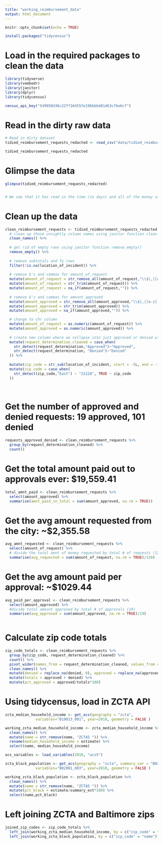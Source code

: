 ```yaml
---
title: "working_reimbursement_data"
output: html_document
---
```


```r
knitr::opts_chunk$set(echo = TRUE)
```

```r

install.packages("tidycensus")

```

# Load in the required packages to clean the data

```r
library(tidyverse)
library(vembedr)
library(janitor)
library(dplyr)
library(tidycensus)

census_api_key("549950d36c22ff16455fe196bbbd01d63cfbe6cf")

```

# Read in the dirty raw data

```r
# Read in dirty dataset
tidied_reimbursement_requests_redacted <- read_csv("data/tidied_reimbursement_requests_redacted.csv")

tidied_reimbursement_requests_redacted

```

# Glimpse the data

```r
glimpse(tidied_reimbursement_requests_redacted)


# We see that it has read in the time (in days) and all of the money values as characters, we want it to be viewed as a number.

```
# Clean up the data

```r

clean_reimbursement_requests <- tidied_reimbursement_requests_redacted %>%
  # clean up those unsightly column names using janitor function clean_names() to get rid of spaces & uppercase
  clean_names() %>%
  
  # get rid of empty rows using janitor function remove_empty()
  remove_empty() %>%
  
  # remove subtotals and fy rows
  filter(!is.na(location_of_incident)) %>%
  
  # remove $'s and commas for amount_of_request
  mutate(amount_of_request = str_remove_all(amount_of_request,"\\$|,|[a-z]|[A-Z]")) %>%
  mutate(amount_of_request = str_trim(amount_of_request)) %>%
  mutate(amount_of_request = na_if(amount_of_request,"")) %>%
  
  # remove $'s and commas for amount_approved
  mutate(amount_approved = str_remove_all(amount_approved,"\\$|,|[a-z]|[A-Z]")) %>%
  mutate(amount_approved = str_trim(amount_approved)) %>%
  mutate(amount_approved = na_if(amount_approved,"")) %>%

  # change to chr column
  mutate(amount_of_request = as.numeric(amount_of_request)) %>%
  mutate(amount_approved = as.numeric(amount_approved)) %>%
  
  # create new column where we collapse into just approved or denied without the extra addendums
  mutate(request_determination_cleaned = case_when(
    str_detect(request_determination,"Approved")~"Approved",
    str_detect(request_determination, "Denied")~"Denied"
  )) %>%
  
  mutate(zip_code = str_sub(location_of_incident, start = -5L, end = -1L)) %>%
  mutate(zip_code = case_when(
    str_detect(zip_code,"East") ~ "21228", TRUE ~ zip_code
  ))
  
  

```
# Get the number of approved and denied requests: 19 approved, 101 denied

```r

requests_approved_denied <- clean_reimbursement_requests %>%
  group_by(request_determination_cleaned) %>%
  count()


```

# Get the total amount paid out to approvals ever: $19,559.41

```r

total_amnt_paid <- clean_reimbursement_requests %>%
  select(amount_approved) %>%
  summarise(amnt_paid_in_total = sum(amount_approved, na.rm = TRUE))


```

# Get the avg amount requested from the city: ~$2,355.58

```r

avg_amnt_requested <- clean_reimbursement_requests %>%
  select(amount_of_request) %>%
  # divide the total amnt of money requested by total # of requests (120)
  summarise(avg_requested = sum(amount_of_request, na.rm = TRUE)/120)

```

# Get the avg amount paid per approval: ~$1029.44

```r

avg_paid_per_approval <- clean_reimbursement_requests %>%
  select(amount_approved) %>%
  #divide total amount approved by total # of approvals (19)
  summarise(avg_approved = sum(amount_approved, na.rm = TRUE)/19)
  
```

# Calculate zip code totals
```r

zip_code_totals <- clean_reimbursement_requests %>%
  group_by(zip_code, request_determination_cleaned) %>%
  count() %>%
  pivot_wider(names_from = request_determination_cleaned, values_from = n) %>%
  clean_names() %>%
  mutate(denied = replace_na(denied, 0), approved = replace_na(approved, 0)) %>%
  mutate(totals = approved + denied) %>%
  mutate(pct_approved = approved/totals*100)


```


# Using tidycensus, load in ZCTA API
```r

zcta_median_household_income <- get_acs(geography = "zcta",
              variables="B19013_001", year=2018, geometry = FALSE )

working_zcta_median_household_income <- zcta_median_household_income %>%
  clean_names() %>%
  mutate(name = str_remove(name, "ZCTA5 ")) %>%
  rename(median_household_income = estimate) %>%
  select(name, median_household_income)

```



```r

acs_variables <- load_variables(2018, "acs5")


```


```r

zcta_black_population <- get_acs(geography = "zcta", summary_var = "B02001_001",
              variables="B02001_003", year=2018, geometry = FALSE )

working_zcta_black_population <- zcta_black_population %>%
  clean_names() %>%
  mutate(name = str_remove(name, "ZCTA5 ")) %>%
  mutate(pct_black = estimate/summary_est*100) %>%
  select(name,pct_black)

```

# Left joining ZCTA and Baltimore zips
```r

joined_zip_codes <- zip_code_totals %>%
  left_join(working_zcta_median_household_income, by = c("zip_code" = "name")) %>%
  left_join(working_zcta_black_population, by = c("zip_code" = "name"))

```